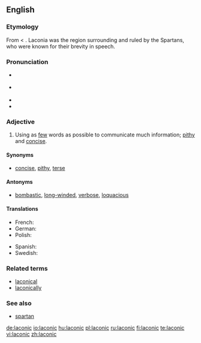 {{was wotd|2007|March|31}}

{{wikipedia|Laconic phrase}}

==English==

===Etymology===
From {{L.}} {{term|Laconicus|Lacōnicus|Spartan}} < {{AGr.}} {{term|sc=polytonic|Λακωνικός|tr=Lakōnikos||Laconian}}. Laconia was the region surrounding and ruled by the Spartans, who were known for their brevity in speech.

===Pronunciation===
*{{a|RP}} {{IPA|/ləˈkɒnɪk/}}
*{{a|US}} {{IPA|/ləˈkɑːnɪk/}}
*{{audio|en-us-laconic.ogg|Audio (US)}}
*{{rhymes|ɒnɪk}}

===Adjective===
{{en-adj}}

# Using as [[few]] words as possible to communicate much information; [[pithy]] and [[concise]].

====Synonyms====
* [[concise]], [[pithy]], [[terse]]

====Antonyms====
* [[bombastic]], [[long-winded]], [[verbose]], [[loquacious]]

====Translations====
{{trans-top|using as few words as possible to communicate much information}}
* French: {{t+|fr|laconique}}
* German: {{t+|de|lakonisch}}
*Polish: {{t-|pl|lakoniczny|m}}
{{trans-mid}}
*Spanish: {{t+|es|lacónico|m}}
* Swedish: {{t+|sv|lakonisk}}
{{trans-bottom}}

===Related terms===
*[[laconical]]
*[[laconically]]

===See also===
*[[spartan]]

[[de:laconic]]
[[io:laconic]]
[[hu:laconic]]
[[pl:laconic]]
[[ru:laconic]]
[[fi:laconic]]
[[te:laconic]]
[[vi:laconic]]
[[zh:laconic]]